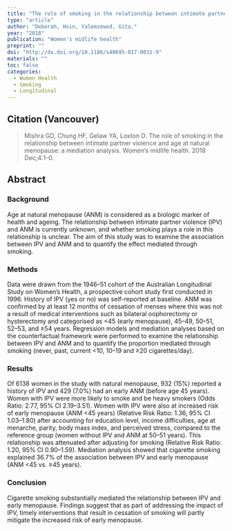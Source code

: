 ```yaml
---
title: "The role of smoking in the relationship between intimate partner violence and age at natural menopause: a mediation analysis."
type: "article"
author: "Deborah, Hsin, Yalemzewod, Gita."
year: "2018"
publication: "Women's midlife health"
preprint: ""
doi: "http://dx.doi.org/10.1186/s40695-017-0031-9"
materials: ""
toc: false
categories:
  - Women Health
  - Smoking
  - Longitudinal
---
```


## Citation (Vancouver)

> Mishra GD, Chung HF, Gelaw YA, Loxton D. The role of smoking in the relationship between intimate partner violence and age at natural menopause: a mediation analysis. Women's midlife health. 2018 Dec;4:1-0.

## Abstract

### Background

Age at natural menopause (ANM) is considered as a biologic marker of health and ageing. The relationship between intimate partner violence (IPV) and ANM is currently unknown, and whether smoking plays a role in this relationship is unclear. The aim of this study was to examine the association between IPV and ANM and to quantify the effect mediated through smoking.

### Methods

Data were drawn from the 1946--51 cohort of the Australian Longitudinal Study on Women's Health, a prospective cohort study first conducted in 1996. History of IPV (yes or no) was self-reported at baseline. ANM was confirmed by at least 12 months of cessation of menses where this was not a result of medical interventions such as bilateral oophorectomy or hysterectomy and categorised as \<45 (early menopause), 45--49, 50--51, 52--53, and ≥54 years. Regression models and mediation analyses based on the counterfactual framework were performed to examine the relationship between IPV and ANM and to quantify the proportion mediated through smoking (never, past, current \<10, 10--19 and ≥20 cigarettes/day).

### Results

Of 6138 women in the study with natural menopause, 932 (15%) reported a history of IPV and 429 (7.0%) had an early ANM (before age 45 years). Women with IPV were more likely to smoke and be heavy smokers (Odds Ratio: 2.77, 95% CI 2.19--3.51). Women with IPV were also at increased risk of early menopause (ANM \<45 years) (Relative Risk Ratio: 1.36, 95% CI 1.03--1.80) after accounting for education level, income difficulties, age at menarche, parity, body mass index, and perceived stress, compared to the reference group (women without IPV and ANM at 50--51 years). This relationship was attenuated after adjusting for smoking (Relative Risk Ratio: 1.20, 95% CI 0.90--1.59). Mediation analysis showed that cigarette smoking explained 36.7% of the association between IPV and early menopause (ANM \<45 vs. ≥45 years).

### Conclusion

Cigarette smoking substantially mediated the relationship between IPV and early menopause. Findings suggest that as part of addressing the impact of IPV, timely interventions that result in cessation of smoking will partly mitigate the increased risk of early menopause.
